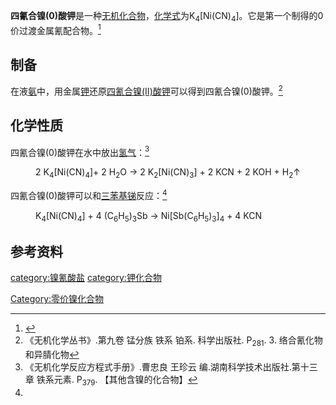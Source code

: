 {{chembox
| verifiedrevid = 
|   Name = 四氰合镍(0)酸钾
|   ImageFile = potassium tetracyanonickelate(0).png
|   ImageName = 
|   OtherNames = 
|   IUPACName = 
| Section1 = {{Chembox Identifiers
|   ChemSpiderID_Ref = {{chemspidercite|correct|chemspider}}
| ChemSpiderID = 
| PubChem =
| InChI =
| InChIKey =
| SMILES = 
| StdInChI_Ref = {{stdinchicite|correct|chemspider}}
| StdInChI =
| StdInChIKey_Ref = {{stdinchicite|correct|chemspider}}
| StdInChIKey = 
| CASNo = 15321-21-8
| CASNo_Ref = {{cascite|correct|CAS}}
  }}
| Section2 = {{Chembox Properties
|   Formula = K<sub>4</sub>[Ni(CN)<sub>4</sub>]
|   MolarMass = 319.157
|   Appearance = 黄色
|   Density = 
|   MeltingPt = 
|   BoilingPt = 
|   Solubility = 
|   Solvent = 
|   SolubleOther = 
  }}
| Section7 = {{Chembox Hazards
|  EUHazardSymbol =
|  RPhrases =
|  SPhrases =
|  FlashPt = 
|  pKa = 
|  pKb = 
|  EUClass =
|  EUIndex = 
|  MainHazards = 
|  NFPA-H = 
|  NFPA-F = 
|  NFPA-R = 
|  NFPA-O = 
|  RSPhrases = 
|  Autoignition = 
|  ExploLimits = 
|  PEL = 
  }}
| Section8 = {{Chembox Related
|   Function = 
|   OtherFunctn = 
|   OtherAnions =
|   OtherCations = 
|   OtherCpds = 
  }}
}}
'''四氰合镍(0)酸钾'''是一种[[无机化合物|无机化合物]]，[[化学式|化学式]]为K<sub>4</sub>[Ni(CN)<sub>4</sub>]。它是第一个制得的0价过渡金属氰配合物。<ref>{{cite journal|url=http://linkinghub.elsevier.com/retrieve/pii/S0020169300824470|issue=2|doi=10.1016/s0020-1693(00)82447-0|pages=143–145|title=Ammonium cyanide: its preparation and reactions with transition metal(0) cyanides|volume=89|journal=Inorganica Chimica Acta|date=1984-10|issn=0020-1693|accessdate=2018-08-01|author=Elaine S. Dodsworth, Janice P. Eaton, Michael P. Ellerby, David Nicholls|archive-date=2018-08-01|archive-url=https://web.archive.org/web/20180801221027/https://linkinghub.elsevier.com/retrieve/pii/S0020169300824470|dead-url=no}}</ref>
==制备==
在液[[氨|氨]]中，用金属[[钾|钾]]还原[[四氰合镍(II)酸钾|四氰合镍(II)酸钾]]可以得到四氰合镍(0)酸钾。<ref name=wj>《无机化学丛书》.第九卷 锰分族 铁系 铂系. 科学出版社. P<sub>281</sub>. 3. 络合氰化物和异腈化物</ref>
==化学性质==
四氰合镍(0)酸钾在水中放出[[氢气|氢气]]：<ref>《无机化学反应方程式手册》.曹忠良 王珍云 编.湖南科学技术出版社.第十三章 铁系元素. P<sub>379</sub>. 【其他含镍的化合物】</ref>
: 2 K<sub>4</sub>[Ni(CN)<sub>4</sub>]+ 2 H<sub>2</sub>O → 2 K<sub>2</sub>[Ni(CN)<sub>3</sub>] + 2 KCN + 2 KOH + H<sub>2</sub>↑
四氰合镍(0)酸钾可以和[[三苯基锑|三苯基锑]]反应：<ref name=wj />
: K<sub>4</sub>[Ni(CN)<sub>4</sub>] + 4 (C<sub>6</sub>H<sub>5</sub>)<sub>3</sub>Sb → Ni[Sb(C<sub>6</sub>H<sub>5</sub>)<sub>3</sub>]<sub>4</sub> + 4 KCN

==参考资料==
{{reflist}}

[[category:镍氰酸盐|category:镍氰酸盐]]
[[category:钾化合物|category:钾化合物]]
[[Category:零价镍化合物|Category:零价镍化合物]]